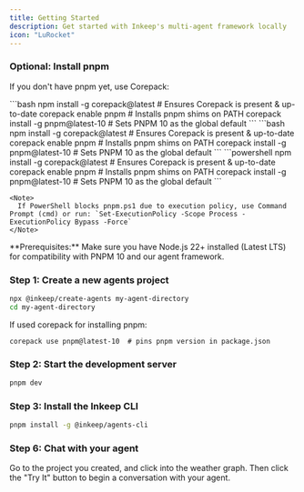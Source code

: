 ```yaml
---
title: Getting Started
description: Get started with Inkeep's multi-agent framework locally
icon: "LuRocket"
---
```


### Optional: Install pnpm

If you don't have pnpm yet, use Corepack:

<Tabs>
  <Tab title="macOS">
    ```bash
    npm install -g corepack@latest    # Ensures Corepack is present & up-to-date
    corepack enable pnpm              # Installs pnpm shims on PATH
    corepack install -g pnpm@latest-10 # Sets PNPM 10 as the global default
    ```
  </Tab>
  <Tab title="Linux">
    ```bash
    npm install -g corepack@latest    # Ensures Corepack is present & up-to-date
    corepack enable pnpm              # Installs pnpm shims on PATH
    corepack install -g pnpm@latest-10 # Sets PNPM 10 as the global default
    ```
  </Tab>
  <Tab title="Windows">
    ```powershell
    npm install -g corepack@latest    # Ensures Corepack is present & up-to-date
    corepack enable pnpm              # Installs pnpm shims on PATH
    corepack install -g pnpm@latest-10 # Sets PNPM 10 as the global default
    ```

    <Note>
      If PowerShell blocks pnpm.ps1 due to execution policy, use Command Prompt (cmd) or run: `Set-ExecutionPolicy -Scope Process -ExecutionPolicy Bypass -Force`
    </Note>
  </Tab>
</Tabs>

<Tip>
  **Prerequisites:** Make sure you have Node.js 22+ installed (Latest LTS) for compatibility with PNPM 10 and our agent framework.
</Tip>

### Step 1: Create a new agents project

```bash
npx @inkeep/create-agents my-agent-directory
cd my-agent-directory
```

If used corepack for installing pnpm:
```
corepack use pnpm@latest-10  # pins pnpm version in package.json
```

### Step 2: Start the development server

```bash
pnpm dev
```

### Step 3: Install the Inkeep CLI

```bash
pnpm install -g @inkeep/agents-cli
```

### Step 6: Chat with your agent

Go to the project you created, and click into the weather graph. Then click the "Try It" button to begin a conversation with your agent.
